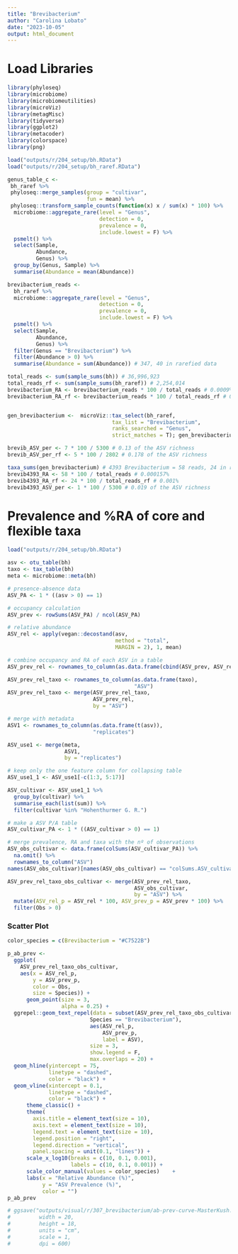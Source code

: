 ```yaml
---
title: "Brevibacterium"
author: "Carolina Lobato"
date: "2023-10-05"
output: html_document
---
```


# Load Libraries

```r
library(phyloseq)
library(microbiome)
library(microbiomeutilities)
library(microViz)
library(metagMisc)
library(tidyverse)
library(ggplot2)
library(metacoder)
library(colorspace)
library(png)
```

```r
load("outputs/r/204_setup/bh.RData")
load("outputs/r/204_setup/bh_raref.RData")

genus_table_c <-
 bh_raref %>%
 phyloseq::merge_samples(group = "cultivar", 
                         fun = mean) %>%
 phyloseq::transform_sample_counts(function(x) x / sum(x) * 100) %>%
  microbiome::aggregate_rare(level = "Genus", 
                             detection = 0, 
                             prevalence = 0, 
                             include.lowest = F) %>%
  psmelt() %>%
  select(Sample,
         Abundance, 
         Genus) %>%
  group_by(Genus, Sample) %>% 
  summarise(Abundance = mean(Abundance))

brevibacterium_reads <-
  bh_raref %>%
  microbiome::aggregate_rare(level = "Genus", 
                             detection = 0, 
                             prevalence = 0, 
                             include.lowest = F) %>%
  psmelt() %>%
  select(Sample,
         Abundance, 
         Genus) %>%
  filter(Genus == "Brevibacterium") %>%
  filter(Abundance > 0) %>%
  summarise(Abundance = sum(Abundance)) # 347, 40 in rarefied data

total_reads <- sum(sample_sums(bh)) # 36,996,923 
total_reads_rf <- sum(sample_sums(bh_raref)) # 2,254,014 
brevibacterium_RA <- brevibacterium_reads * 100 / total_reads # 0.0009%
brevibacterium_RA_rf <- brevibacterium_reads * 100 / total_reads_rf # 0.0018%


gen_brevibacterium <-  microViz::tax_select(bh_raref, 
                                 tax_list = "Brevibacterium", 
                                 ranks_searched = "Genus", 
                                 strict_matches = T); gen_brevibacterium # 7 taxa, 5 in rarefied data

brevib_ASV_per <- 7 * 100 / 5300 # 0.13 of the ASV richness
brevib_ASV_per_rf <- 5 * 100 / 2802 # 0.178 of the ASV richness

taxa_sums(gen_brevibacterium) # 4393 Brevibacterium = 58 reads, 24 in rarefied data
brevib4393_RA <- 58 * 100 / total_reads # 0.000157%
brevib4393_RA_rf <- 24 * 100 / total_reads_rf # 0.001%
brevib4393_ASV_per <- 1 * 100 / 5300 # 0.019 of the ASV richness
```

# Prevalence and %RA of core and flexible taxa

```r
load("outputs/r/204_setup/bh.RData")

asv <- otu_table(bh) 
taxo <- tax_table(bh) 
meta <- microbiome::meta(bh) 

# presence-absence data
ASV_PA <- 1 * ((asv > 0) == 1)

# occupancy calculation
ASV_prev <- rowSums(ASV_PA) / ncol(ASV_PA)

# relative abundance
ASV_rel <- apply(vegan::decostand(asv, 
                                  method = "total", 
                                  MARGIN = 2), 1, mean)

# combine occupancy and RA of each ASV in a table
ASV_prev_rel <- rownames_to_column(as.data.frame(cbind(ASV_prev, ASV_rel)), "ASV")

ASV_prev_rel_taxo <- rownames_to_column(as.data.frame(taxo),
                                        "ASV") 
ASV_prev_rel_taxo <- merge(ASV_prev_rel_taxo, 
                           ASV_prev_rel, 
                           by = "ASV")

# merge with metadata
ASV1 <- rownames_to_column(as.data.frame(t(asv)),
                           "replicates")

ASV_use1 <- merge(meta, 
                  ASV1, 
                  by = "replicates")

# keep only the one feature column for collapsing table
ASV_use1_1 <- ASV_use1[-c(1:3, 5:17)]

ASV_cultivar <- ASV_use1_1 %>% 
  group_by(cultivar) %>% 
  summarise_each(list(sum)) %>% 
  filter(cultivar %in% "Hohenthurmer G. R.")

# make a ASV P/A table
ASV_cultivar_PA <- 1 * ((ASV_cultivar > 0) == 1)

# merge prevalence, RA and taxa with the nº of observations
ASV_obs_cultivar <- data.frame(colSums(ASV_cultivar_PA)) %>%
  na.omit() %>% 
  rownames_to_column("ASV")
names(ASV_obs_cultivar)[names(ASV_obs_cultivar) == "colSums.ASV_cultivar_PA."] <- 'Obs' 

ASV_prev_rel_taxo_obs_cultivar <- merge(ASV_prev_rel_taxo, 
                                        ASV_obs_cultivar, 
                                        by = "ASV") %>% 
  mutate(ASV_rel_p = ASV_rel * 100, ASV_prev_p = ASV_prev * 100) %>%
  filter(Obs > 0)
```

### Scatter Plot

```r
color_species = c(Brevibacterium = "#C7522B")

p_ab_prev <- 
  ggplot(
    ASV_prev_rel_taxo_obs_cultivar,
    aes(x = ASV_rel_p, 
        y = ASV_prev_p, 
        color = Obs,
        size = Species)) +
      geom_point(size = 3, 
                 alpha = 0.25) + 
  ggrepel::geom_text_repel(data = subset(ASV_prev_rel_taxo_obs_cultivar, 
                          Species == "Brevibacterium"),
                          aes(ASV_rel_p,
                              ASV_prev_p,
                              label = ASV),
                          size = 3,
                          show.legend = F,
                          max.overlaps = 20) +
  geom_hline(yintercept = 75,
             linetype = "dashed", 
             color = "black") +
  geom_vline(xintercept = 0.1, 
             linetype = "dashed", 
             color = "black") +
      theme_classic() +
      theme(
        axis.title = element_text(size = 10),
        axis.text = element_text(size = 10),
        legend.text = element_text(size = 10),
        legend.position = "right",
        legend.direction = "vertical",
        panel.spacing = unit(0.1, "lines")) +
      scale_x_log10(breaks = c(10, 0.1, 0.001), 
                    labels = c(10, 0.1, 0.001)) +
      scale_color_manual(values = color_species)	+
      labs(x = "Relative Abundance (%)", 
           y = "ASV Prevalence (%)", 
           color = "")
p_ab_prev

# ggsave("outputs/visual/r/307_brevibacterium/ab-prev-curve-MasterKush.png",
#         width = 20,
#         height = 18,
#         units = "cm",
#         scale = 1,
#         dpi = 600)
```
